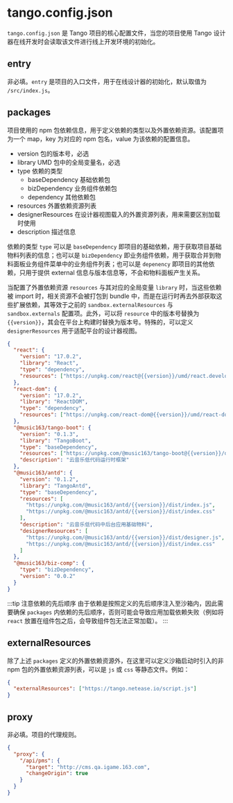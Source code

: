 # tango.config.json

`tango.config.json` 是 Tango 项目的核心配置文件，当您的项目使用 Tango 设计器在线开发时会读取该文件进行线上开发环境的初始化。

## entry

非必填。`entry` 是项目的入口文件，用于在线设计器的初始化，默认取值为 `/src/index.js`。

## packages

项目使用的 npm 包依赖信息，用于定义依赖的类型以及外置依赖资源。该配置项为一个 map，key 为对应的 npm 包名，value 为该依赖的配置信息。

- version 包的版本号，必选
- library UMD 包中的全局变量名，必选
- type 依赖的类型
  - baseDependency 基础依赖包
  - bizDependency 业务组件依赖包
  - dependency 其他依赖包
- resources 外置依赖资源列表
- designerResources 在设计器视图载入的外置资源列表，用来需要区别加载时使用
- description 描述信息

依赖的类型 `type` 可以是 `baseDependency` 即项目的基础依赖，用于获取项目基础物料列表的信息；也可以是 `bizDependency` 即业务组件依赖，用于获取合并到物料面板业务组件菜单中的业务组件列表；也可以是 `depenency` 即项目的其他依赖，只用于提供 external 信息与版本信息等，不会和物料面板产生关系。

当配置了外置依赖资源 `resources` 与其对应的全局变量 `library` 时，当这些依赖被 import 时，相关资源不会被打包到 bundle 中，而是在运行时再去外部获取这些扩展依赖，其等效于之前的 `sandbox.externalResources` 与 `sandbox.externals` 配置项。此外，可以将 `resource` 中的版本号替换为 `{{version}}`，其会在平台上构建时替换为版本号。特殊的，可以定义 `designerResources` 用于适配平台的设计器视图。

```json
{
  "react": {
    "version": "17.0.2",
    "library": "React",
    "type": "dependency",
    "resources": ["https://unpkg.com/react@{{version}}/umd/react.development.js"]
  },
  "react-dom": {
    "version": "17.0.2",
    "library": "ReactDOM",
    "type": "dependency",
    "resources": ["https://unpkg.com/react-dom@{{version}}/umd/react-dom.development.js"]
  },
  "@music163/tango-boot": {
    "version": "0.1.3",
    "library": "TangoBoot",
    "type": "baseDependency",
    "resources": ["https://unpkg.com/@music163/tango-boot@{{version}}/dist/boot.js"],
    "description": "云音乐低代码运行时框架"
  },
  "@music163/antd": {
    "version": "0.1.2",
    "library": "TangoAntd",
    "type": "baseDependency",
    "resources": [
      "https://unpkg.com/@music163/antd/{{version}}/dist/index.js",
      "https://unpkg.com/@music163/antd/{{version}}/dist/index.css"
    ],
    "description": "云音乐低代码中后台应用基础物料",
    "designerResources": [
      "https://unpkg.com/@music163/antd/{{version}}/dist/designer.js",
      "https://unpkg.com/@music163/antd/{{version}}/dist/index.css"
    ]
  },
  "@music163/biz-comp": {
    "type": "bizDependency",
    "version": "0.0.2"
  }
}
```

:::tip 注意依赖的先后顺序
由于依赖是按照定义的先后顺序注入至沙箱内，因此需要确保 `packages` 内依赖的先后顺序，否则可能会导致应用加载依赖失败（例如将 `react` 放置在组件包之后，会导致组件包无法正常加载）。
:::

## externalResources

除了上述 `packages` 定义的外置依赖资源外，在这里可以定义沙箱启动时引入的非 npm 包的外置依赖资源列表，可以是 `js` 或 `css` 等静态文件。例如：

```json
{
  "externalResources": ["https://tango.netease.io/script.js"]
}
```

## proxy

非必填。项目的代理规则。

```json
{
  "proxy": {
    "/api/pms": {
      "target": "http://cms.qa.igame.163.com",
      "changeOrigin": true
    }
  }
}
```
